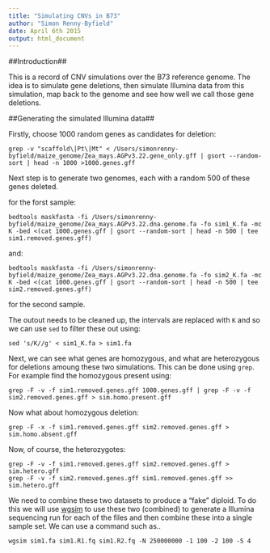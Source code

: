 ```yaml
---
title: "Simulating CNVs in B73"
author: "Simon Renny-Byfield"
date: April 6th 2015
output: html_document
---
```


##Introduction##

This is a record of CNV simulations over the B73 reference genome. The idea is to simulate gene deletions, then simulate Illumina data from this simulation, map back to the genome and see how well we call those gene deletions.

##Generating the simulated Illumina data##

Firstly, choose 1000 random genes as candidates for deletion:

```
grep -v "scaffold\|Pt\|Mt" < /Users/simonrenny-byfield/maize_genome/Zea_mays.AGPv3.22.gene_only.gff | gsort --random-sort | head -n 1000 >1000.genes.gff
```

Next step is to generate two genomes, each with a random 500 of these genes deleted.

for the forst sample:
```
bedtools maskfasta -fi /Users/simonrenny-byfield/maize_genome/Zea_mays.AGPv3.22.dna.genome.fa -fo sim1_K.fa -mc K -bed <(cat 1000.genes.gff | gsort --random-sort | head -n 500 | tee sim1.removed.genes.gff) 
```

and:

```
bedtools maskfasta -fi /Users/simonrenny-byfield/maize_genome/Zea_mays.AGPv3.22.dna.genome.fa -fo sim2_K.fa -mc K -bed <(cat 1000.genes.gff | gsort --random-sort | head -n 500 | tee sim2.removed.genes.gff) 
```

for the second sample. 

The outout needs to be cleaned up, the intervals are replaced with `K` and so we can use `sed` to filter these out using:

```
sed 's/K//g' < sim1_K.fa > sim1.fa
```
Next, we can see what genes are homozygous, and what are heterozygous for deletions amoung these two simulations. This can be done using `grep`. For example find the homozygous present using:

```
grep -F -v -f sim1.removed.genes.gff 1000.genes.gff | grep -F -v -f sim2.removed.genes.gff > sim.homo.present.gff
```

Now what about homozygous deletion:

```
grep -F -x -f sim1.removed.genes.gff sim2.removed.genes.gff > sim.homo.absent.gff
```

Now, of course, the heterozygotes:

```
grep -F -v -f sim1.removed.genes.gff sim2.removed.genes.gff > sim.hetero.gff
grep -F -v -f sim2.removed.genes.gff sim1.removed.genes.gff >> sim.hetero.gff
```

We need to combine these two datasets to produce a "fake" diploid. To do this we will use [wgsim](https://github.com/lh3/wgsim) to use these two (combined) to generate a Illumina sequencing run for each of the files and then combine these into a single sample set. We can use a command such as..

```
wgsim sim1.fa sim1.R1.fq sim1.R2.fq -N 250000000 -1 100 -2 100 -S 4
```

